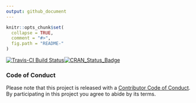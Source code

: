 ```yaml
---
output: github_document
---
```


<!-- README.md is generated from README.Rmd. Please edit that file -->

```r
knitr::opts_chunk$set(
  collapse = TRUE,
  comment = "#>",
  fig.path = "README-"
)
```

[![Travis-CI Build Status](https://travis-ci.org/timelyportfolio/vuer.svg?branch=master)](https://travis-ci.org/timelyportfolio/vueR)[![CRAN_Status_Badge](http://www.r-pkg.org/badges/version/vueR)](https://cran.r-project.org/package=vueR)

### Code of Conduct

Please note that this project is released with a [Contributor Code of Conduct](CONDUCT.md). By participating in this project you agree to abide by its terms.
